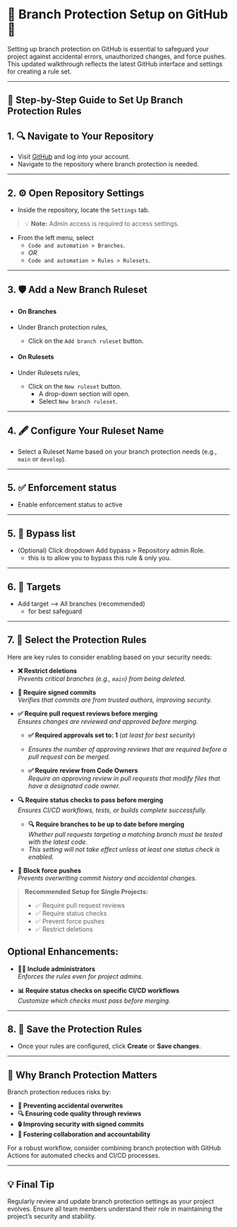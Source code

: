 # 🌟 **Branch Protection Setup on GitHub** 🌟

Setting up branch protection on GitHub is essential to safeguard your project against accidental errors, unauthorized changes, and force pushes. This updated walkthrough reflects the latest GitHub interface and settings for creating a rule set.

---

## **🚀 Step-by-Step Guide to Set Up Branch Protection Rules**

## **1. 🔍 Navigate to Your Repository**

- Visit [GitHub](https://github.com/) and log into your account.
- Navigate to the repository where branch protection is needed.

---

## **2. ⚙️ Open Repository Settings**

- Inside the repository, locate the `Settings` tab.

> 💡 **Note:** Admin access is required to access settings.

- From the left menu, select
  - `Code and automation > Branches`.
  - _OR_
  - `Code and automation > Rules > Rulesets`.

---

## **3. 🛡️ Add a New Branch Ruleset**

- #### **On Branches**
- Under Branch protection rules,

  - Click on the `Add branch ruleset` button.

- #### **On Rulesets**
- Under Rulesets rules,
  - Click on the `New ruleset` button.
    - A drop-down section will open.
    - Select `New branch ruleset`.

---

## **4. 🖋️ Configure Your Ruleset Name**

- Select a Ruleset Name based on your branch protection needs (e.g., `main` or `develop`).

---

## **5. ✅ Enforcement status**

- Enable enforcement status to active

---

## **5. 🔐 Bypass list**

- (Optional) Click dropdown Add bypass > Repository admin Role.
  - this is to allow you to bypass this rule & only you.

---

## **6. 👮 Targets**

- Add target --> All branches (recommended)
  - for best safeguard

---

## **7. 🔧 Select the Protection Rules**

Here are key rules to consider enabling based on your security needs:

- **❌ Restrict deletions**  
  _Prevents critical branches (e.g., `main`) from being deleted._

- **🔏 Require signed commits**  
  _Verifies that commits are from trusted authors, improving security._

- **✅ Require pull request reviews before merging**  
  _Ensures changes are reviewed and approved before merging._

  - **✅ Required approvals set to: 1** (_at least for best security_)
  - _Ensures the number of approving reviews that are required before a pull request can be merged._

  - **✅ Require review from Code Owners**  
    _Require an approving review in pull requests that modify files that have a designated code owner._

- **🔍 Require status checks to pass before merging**  
  _Ensures CI/CD workflows, tests, or builds complete successfully._

  - **🔍 Require branches to be up to date before merging**  
    _Whether pull requests targeting a matching branch must be tested with the latest code._
  - _This setting will not take effect unless at least one status check is enabled._

- **🚫 Block force pushes**  
  _Prevents overwriting commit history and accidental changes._

> **Recommended Setup for Single Projects:**
>
> - ✅ Require pull request reviews
> - ✅ Require status checks
> - ✅ Prevent force pushes
> - ✅ Restrict deletions

## **Optional Enhancements:**

- **👨‍💼 Include administrators**  
  _Enforces the rules even for project admins._

- **📊 Require status checks on specific CI/CD workflows**  
  _Customize which checks must pass before merging._

---

## **8. 💾 Save the Protection Rules**

- Once your rules are configured, click **Create** or **Save changes**.

---

## **🔑 Why Branch Protection Matters**

Branch protection reduces risks by:

- **🚫 Preventing accidental overwrites**
- **🔍 Ensuring code quality through reviews**
- **🔒 Improving security with signed commits**
- **🤝 Fostering collaboration and accountability**

For a robust workflow, consider combining branch protection with GitHub Actions for automated checks and CI/CD processes.

---

## **💡 Final Tip**

Regularly review and update branch protection settings as your project evolves. Ensure all team members understand their role in maintaining the project’s security and stability.
